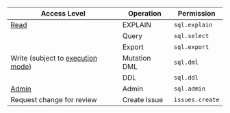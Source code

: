 | Access Level                                                                                          | Operation    | Permission      |
| ----------------------------------------------------------------------------------------------------- | ------------ | --------------- |
| [Read](/docs/sql-editor/run-queries/)                                                                 | EXPLAIN      | `sql.explain`   |
|                                                                                                       | Query        | `sql.select`    |
|                                                                                                       | Export       | `sql.export`    |
| Write (subject to [execution mode](/docs/administration/environment-policy/overview/#execution-mode)) | Mutation DML | `sql.dml`       |
|                                                                                                       | DDL          | `sql.ddl`       |
| [Admin](/docs/sql-editor/admin-mode/)                                                                 | Admin        | `sql.admin`     |
| Request change for review                                                                             | Create Issue | `issues.create` |
